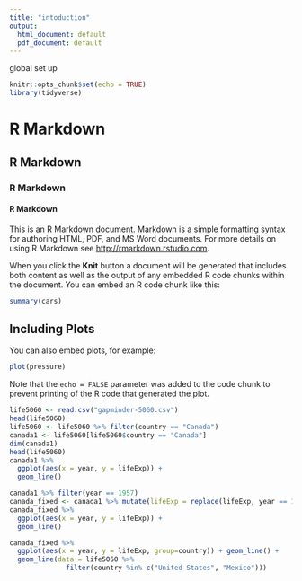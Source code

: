 ```yaml
---
title: "intoduction"
output:
  html_document: default
  pdf_document: default
---
```


global set up
```r
knitr::opts_chunk$set(echo = TRUE)
library(tidyverse)
```
# R Markdown
## R Markdown
### R Markdown
#### R Markdown

This is an R Markdown document. Markdown is a simple formatting syntax for authoring HTML, PDF, and MS Word documents. For more details on using R Markdown see <http://rmarkdown.rstudio.com>.

When you click the **Knit** button a document will be generated that includes both content as well as the output of any embedded R code chunks within the document. You can embed an R code chunk like this:

```r
summary(cars)
```



## Including Plots

You can also embed plots, for example:

```r
plot(pressure)
```

Note that the `echo = FALSE` parameter was added to the code chunk to prevent printing of the R code that generated the plot.

```r
life5060 <- read.csv("gapminder-5060.csv")
head(life5060)
life5060 <- life5060 %>% filter(country == "Canada")
canada1 <- life5060[life5060$country == "Canada"]
dim(canada1)
head(life5060)
canada1 %>%
  ggplot(aes(x = year, y = lifeExp)) +
  geom_line()
```
```r
canada1 %>% filter(year == 1957)
canada_fixed <- canada1 %>% mutate(lifeExp = replace(lifeExp, year == 1957, 69.96))
canada_fixed %>%
  ggplot(aes(x = year, y = lifeExp)) +
  geom_line()
```

```r
canada_fixed %>% 
  ggplot(aes(x = year, y = lifeExp, group=country)) + geom_line() +
  geom_line(data = life5060 %>%
              filter(country %in% c("United States", "Mexico")))
```


